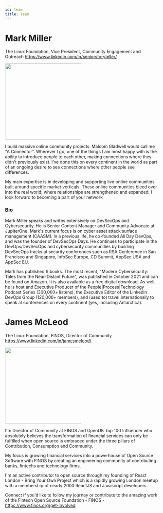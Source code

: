 ```yaml
---
id: team
title: Team
---
```


# Mark Miller

The Linux Foundation, Vice President, Community Engagement and Outreach
https://www.linkedin.com/in/seniorstoryteller/

<img
  src="https://media-exp1.licdn.com/dms/image/C5603AQGhTPVE66xEUw/profile-displayphoto-shrink_800_800/0/1598711362665?e=1660780800&v=beta&t=2_JfvQ7OQOXXJOX6SZ2rgEI75rKjjOSab93KHxvlyrg"
  width="250"
/>

I build massive online community projects. Malcom Gladwell would call me "A Connector". Wherever I go, one of the things I am most happy with is the ability to introduce people to each other, making connections where they didn't previously exist. I've done this on every continent in the world as part of an ongoing desire to see connections where other people see differences.

My main expertise is in developing and supporting live online communities built around specific market verticals. These online communities bleed over into the real world, where relationships are strengthened and expanded. I look forward to becoming a part of your network

### Bio

Mark Miller speaks and writes extensively on DevSecOps and Cybersecurity. He is Senior Content Manager and Community Advocate at JupiterOne. Mark's current focus is on cyber asset attack surface management (CAASM). In a previous life, he co-founded All Day DevOps, and was the founder of DevSecOps Days. He continues to participate in the DevOps/DevSecOps and cybersecurity communities by building DevSecOps tracks at security conferences such as RSA Conference in San Francisco and Singapore, InfoSec Europe, CD Summit, AppSec USA and AppSec EU.

Mark has published 9 books. The most recent, "Modern Cybersecurity: Tales from the Near-Distant Future", was published in October 2021 and can be found on Amazon. It is also available as a free digital download. As well, he is host and Executive Producer of the People|Process|Technology Podcast Series (300,000+ listens), the Executive Editor of the LinkedIn DevOps Group (120,000+ members), and (used to) travel internationally to speak at conferences on every continent (yes, including Antarctica).

# James McLeod

The Linux Foundation, FINOS, Director of Community
https://www.linkedin.com/in/jamesmcleod/

<img
  src="https://media-exp1.licdn.com/dms/image/C4E03AQH1K2GpRa619w/profile-displayphoto-shrink_800_800/0/1653536727588?e=1660780800&v=beta&t=HIsGHwor3vLFyGK_B0e1RwOIdKDBYxec9_fI_pLf2q4"
  width="250"
/>

I'm Director of Community at FINOS and OpenUK Top 100 Influencer who absolutely believes the transformation of financial services can only be fulfilled when open source is embraced under the three pillars of Contribution, Consumption and Community.

My focus is growing financial services into a powerhouse of Open Source Software with FINOS by creating an engineering community of contributing banks, fintechs and technology firms.

I'm an active contributor to open source through my founding of React London - Bring Your Own Project which is a rapidly growing London meetup with a membership of nearly 2000 ReactJS and Javascript developers.

Connect if you'd like to follow my journey or contribute to the amazing work of the Fintech Open Source Foundation - FINOS - https://www.finos.org/get-involved

